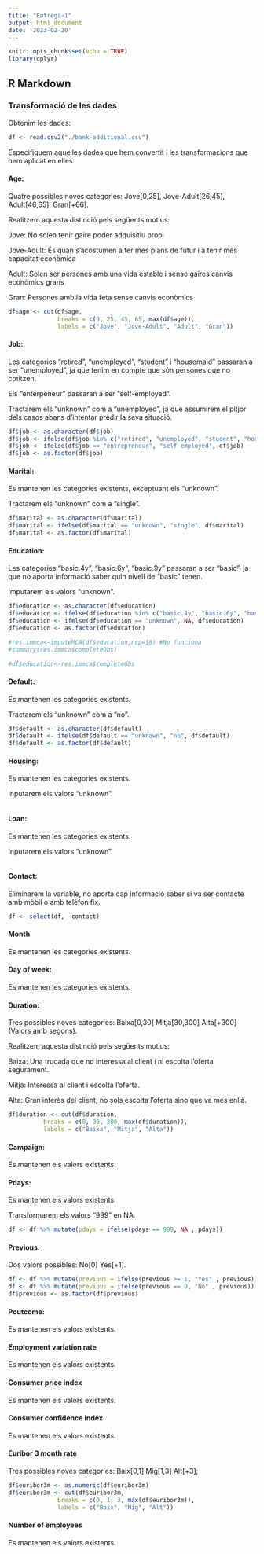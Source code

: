 ```yaml
---
title: "Entrega-1"
output: html_document
date: '2023-02-20'
---
```


```r
knitr::opts_chunk$set(echo = TRUE)
library(dplyr)
```

## R Markdown

### Transformació de les dades

Obtenim les dades:

```r

df <- read.csv2("./bank-additional.csv")
```

Especifiquem aquelles dades que hem convertit i les transformacions que hem aplicat en elles.

#### Age:

Quatre possibles noves categories: Jove[0,25], Jove-Adult[26,45], Adult[46,65], Gran[+66].

Realitzem aquesta distinció pels següents motius:

Jove: No solen tenir gaire poder adquisitiu propi

Jove-Adult: És quan s'acostumen a fer més plans de futur i a tenir més capacitat econòmica

Adult: Solen ser persones amb una vida estable i sense gaires canvis econòmics grans

Gran: Persones amb la vida feta sense canvis econòmics

```r
df$age <- cut(df$age, 
              breaks = c(0, 25, 45, 65, max(df$age)),
              labels = c("Jove", "Jove-Adult", "Adult", "Gran"))
```

#### Job:

Les categories "retired", "unemployed", "student" i "housemaid" passaran a ser "unemployed", ja que tenim en compte que són persones que no cotitzen.

Els "enterpeneur" passaran a ser "self-employed".

Tractarem els "unknown" com a "unemployed", ja que assumirem el pitjor dels casos abans d'intentar predir la seva situació.

```r
df$job <- as.character(df$job)
df$job <- ifelse(df$job %in% c("retired", "unemployed", "student", "housemaid", "unknown"), "unemployed", df$job)
df$job <- ifelse(df$job == "entrepreneur", "self-employed", df$job)
df$job <- as.factor(df$job)
```

#### Marital:

Es mantenen les categories existents, exceptuant els "unknown".

Tractarem els "unknown" com a "single".

```r
df$marital <- as.character(df$marital)
df$marital <- ifelse(df$marital == "unknown", "single", df$marital)
df$marital <- as.factor(df$marital)
```

#### Education:

Les categories "basic.4y", "basic.6y", "basic.9y" passaran a ser "basic", ja que no aporta informació saber quin nivell de "basic" tenen.

Imputarem els valors "unknown".

```r
df$education <- as.character(df$education)
df$education <- ifelse(df$education %in% c("basic.4y", "basic.6y", "basic.9y"), "basic", df$education)
df$education <- ifelse(df$education == "unknown", NA, df$education)
df$education <- as.factor(df$education)

#res.immca<-imputeMCA(df$education,ncp=18) #No funciona
#summary(res.immca$completeObs)

#df$education<-res.immca$completeObs
```

#### Default:

Es mantenen les categories existents.

Tractarem els "unknown" com a "no".

```r
df$default <- as.character(df$default)
df$default <- ifelse(df$default == "unknown", "no", df$default)
df$default <- as.factor(df$default)
```

#### Housing:

Es mantenen les categories existents.

Inputarem els valors "unknown".

```r

```

#### Loan:

Es mantenen les categories existents.

Inputarem els valors "unknown".

```r

```

#### Contact:

Eliminarem la variable, no aporta cap informació saber si va ser contacte amb mòbil o amb telèfon fix.

```r
df <- select(df, -contact)
```

#### Month

Es mantenen les categories existents.

#### Day of week:

Es mantenen les categories existents.

#### Duration:

Tres possibles noves categories: Baixa[0,30] Mitja[30,300] Alta[+300] (Valors amb segons).

Realitzem aquesta distinció pels següents motius:

Baixa: Una trucada que no interessa al client i ni escolta l'oferta segurament.

Mitja: Interessa al client i escolta l'oferta.

Alta: Gran interès del client, no sols escolta l'oferta sino que va més enllà.

```r
df$duration <- cut(df$duration,
          breaks = c(0, 30, 300, max(df$duration)),
          labels = c("Baixa", "Mitja", "Alta"))
```

#### Campaign:

Es mantenen els valors existents.

#### Pdays:

Es mantenen els valors existents.

Transformarem els valors "999" en NA.

```r
df <- df %>% mutate(pdays = ifelse(pdays == 999, NA , pdays))
```

#### Previous:

Dos valors possibles: No[0] Yes[+1].

```r
df <- df %>% mutate(previous = ifelse(previous >= 1, "Yes" , previous))
df <- df %>% mutate(previous = ifelse(previous == 0, "No" , previous))
df$previous <- as.factor(df$previous)
```

#### Poutcome:

Es mantenen els valors existents.

#### Employment variation rate

Es mantenen els valors existents.

#### Consumer price index

Es mantenen els valors existents.

#### Consumer confidence index

Es mantenen els valors existents.

#### Euribor 3 month rate

Tres possibles noves categories: Baix[0,1] Mig[1,3] Alt[+3];

```r
df$euribor3m <- as.numeric(df$euribor3m)
df$euribor3m <- cut(df$euribor3m, 
              breaks = c(0, 1, 3, max(df$euribor3m)),
              labels = c("Baix", "Mig", "Alt"))
```

#### Number of employees

Es mantenen els valors existents.
